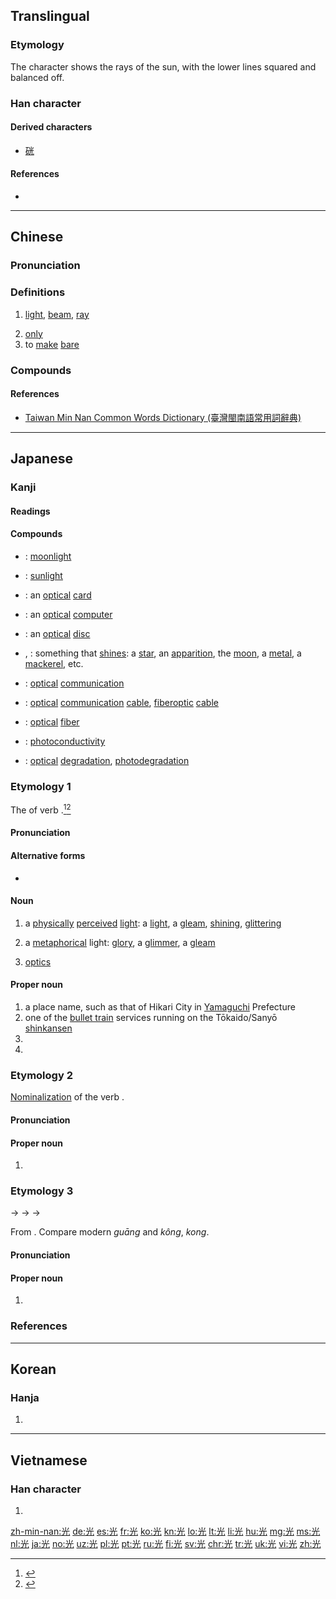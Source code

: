 {{also|灮}}
==Translingual==

===Etymology===
{{Han etyl}}
The character shows the rays of the sun, with the lower lines squared and balanced off.

===Han character===
{{Han char|rn=10|rad=儿|as=04|sn=6|four=90211|canj=FMU|ids=⿱⿱⺌一儿}}

====Derived characters====
* [[硄]]

====References====
* {{Han ref|kx=0124.060|dkj=01350|dj=0262.010|hdz=10266.070|uh=5149|ud=20809|bh=A5FA|bd=42490}}

----

==Chinese==
{{zh-forms}}

===Pronunciation===
{{zh-pron
|m=guāng
|c=gwong1
|h=pfs=kông
|md=guŏng
|mn=kng/kong
|mn_note=kng - vernacular, kong - literary
|w=1kuaan,1kuan
|ma=Zh-guang.ogg
|mc=y
|oc=y
|cat=n
}}

===Definitions===
{{zh-hanzi}}

# [[light]], [[beam]], [[ray]]
#: {{zhex|一 束 光 透過 門縫 射 進來。|A beam of '''light''' shone through the door.}}
# [[only]]
# to [[make]] [[bare]]

===Compounds===
{{der3
|{{zh-l|光板兒}}
|{{zh-l|光筆}}
|{{zh-l|光標}}
|{{zh-l|光波}}
|{{zh-l|光彩}}
|{{zh-l|光燦燦}}
|{{zh-l|光程}}
|{{zh-l|光赤}}
|{{zh-l|光寵}}
|{{zh-l|光存儲器}}
|{{zh-l|光打雷，不下雨}}
|{{zh-l|光打印機}}
|{{zh-l|光大}}
|{{zh-l|光帶}}
|{{zh-l|光刀}}
|{{zh-l|光導管}}
|{{zh-l|光導縴維}}
|{{zh-l|光電池}}
|{{zh-l|光電管}}
|{{zh-l|光電效應}}
|{{zh-l|光電子}}
|{{zh-l|光度}}
|{{zh-l|光度計}}
|{{zh-l|光風霽月}}
|{{zh-l|光輻射}}
|{{zh-l|光復}}
|{{zh-l|光桿兒}}
|{{zh-l|光顧}}
|{{zh-l|光怪陸離}}
|{{zh-l|光棍}}
|{{zh-l|光棍兒}}
|{{zh-l|光合作用}}
|{{zh-l|光華}}
|{{zh-l|光滑}}
|{{zh-l|光化學}}
|{{zh-l|光化學煙霧}}
|{{zh-l|光化作用}}
|{{zh-l|光環}}
|{{zh-l|光輝}}
|{{zh-l|光火}}
|{{zh-l|光腳}}
|{{zh-l|光腳兒}}
|{{zh-l|光潔}}
|{{zh-l|光潔度}}
|{{zh-l|光解作用}}
|{{zh-l|光景}}
|{{zh-l|光纜}}
|{{zh-l|光亮}}
|{{zh-l|光量子}}
|{{zh-l|光療}}
|{{zh-l|光臨}}
|{{zh-l|光溜}}
|{{zh-l|光溜溜}}
|{{zh-l|光流}}
|{{zh-l|光芒}}
|{{zh-l|光面}}
|{{zh-l|光面兒}}
|{{zh-l|光敏電阻}}
|{{zh-l|光明}}
|{{zh-l|光明磊落}}
|{{zh-l|光明正大}}
|{{zh-l|光能}}
|{{zh-l|光年}}
|{{zh-l|光盤}}
|{{zh-l|光盤}}
|{{zh-l|光票}}
|{{zh-l|光譜}}
|{{zh-l|光譜儀}}
|{{zh-l|光氣}}
|{{zh-l|光前裕後}}
|{{zh-l|光球}}
|{{zh-l|光驅}}
|{{zh-l|光圈}}
|{{zh-l|光榮}}
|{{zh-l|光榮榜}}
|{{zh-l|光潤}}
|{{zh-l|光閃閃}}
|{{zh-l|光疏媒質}}
|{{zh-l|光束}}
|{{zh-l|光速}}
|{{zh-l|光趟}}
|{{zh-l|光天化日}}
|{{zh-l|光通量}}
|{{zh-l|光頭}}
|{{zh-l|光禿禿}}
|{{zh-l|光禿禿的}}
|{{zh-l|光纖}}
|{{zh-l|光鮮}}
|{{zh-l|光線}}
|{{zh-l|光學}}
|{{zh-l|光學纖維}}
|{{zh-l|光壓}}
|{{zh-l|光焰}}
|{{zh-l|光洋}}
|{{zh-l|光燿}}
|{{zh-l|光陰}}
|{{zh-l|光源}}
|{{zh-l|光澤}}
|{{zh-l|光照}}
|{{zh-l|光照度}}
|{{zh-l|光周期}}
|{{zh-l|光柱}}
|{{zh-l|光子}}
|{{zh-l|光宗燿祖}}
|{{zh-l|光碟}}
}}

====References====
*[http://twblg.dict.edu.tw/holodict_new/result_detail.jsp?n_no=2065&curpage=1&sample=%E5%85%89&radiobutton=1&querytarget=1&limit=20&pagenum=3&rowcount=49 Taiwan Min Nan Common Words Dictionary (臺灣閩南語常用詞辭典)]

----

==Japanese==

===Kanji===
{{ja-kanji|grade=2|rs=儿04}}

====Readings====
{{ja-readings
|goon=[[こう]] (kō) < [[くわう]] (kwau)
|kanon=[[こう]] (kō) < [[くわう]] (kwau)
|kun=[[ひかる|ひか.る]] ({{ja-l|光る}}, hika.ru); [[ひかり]] ({{ja-l|光}}, hikari)
|nanori=[[あき]] (aki), [[あきら]] (akira), [[こう]] (kō), [[てる]] (teru), [[ひこ]] (hiko), [[み]] (mi), [[みつ]] (mitsu)
}}

====Compounds====
{{der-top|Compounds}}
* {{ja-r|月光|げっこう}}: [[moonlight]]
* {{ja-r|日光|にっこう}}: [[sunlight]]
* {{ja-r|光カード|ひかり カード}}: an [[optical]] [[card]]
* {{ja-r|光コンピュータ|ひかり コンピュータ}}: an [[optical]] [[computer]]
* {{ja-r|光ディスク|ひかり ディスク}}: an [[optical]] [[disc]]
* {{ja-r|光物|ひかりもの}}, {{ja-r|光り物|ひかりもの}}: something that [[shine]]s: a [[star]], an [[apparition]], the [[moon]], a [[metal]], a [[mackerel]], etc.
* {{ja-r|光通信|ひかり つうしん}}: [[optical]] [[communication]]
* {{ja-r|光通信ケーブル|ひかり つうしん ケーブル}}: [[optical]] [[communication]] [[cable]], [[fiberoptic]] [[cable]]
* {{ja-r|光ファイバー|ひかり ファイバー}}: [[optical]] [[fiber]]
* {{ja-r|光伝道度|ひかり でんどうど}}: [[photoconductivity]]
* {{ja-r|光分解|ひかり ぶんかい}}: [[optical]] [[degradation]], [[photodegradation]]
{{der-bottom}}

===Etymology 1===
{{ja-kanjitab|yomi=k|ひかり}}
The {{m|ja|連用形|tr=ren'yōkei||continuative or stem form}} of verb {{m|ja|光る|tr=hikaru||to shine, to glitter, to gleam}}.<ref name="KDJ">{{R:Kokugo Dai Jiten}}</ref><ref name="DJR">{{R:Daijirin}}</ref>

====Pronunciation====
{{ja-pron|yomi=k|ひかり|acc=3|acc_ref=NHK,DJR|dev=1}}

====Alternative forms====
* {{l|ja|光り}}

====Noun====
{{ja-noun|ひかり}}

# a [[physically]] [[perceived]] [[light]]: a [[light]], a [[gleam]], [[shining]], [[glittering]]
#: {{ja-usex|ダイヤモンドの'''光'''|ダイヤモンド の '''ひかり'''|a diamond's '''glitter''' / '''shine''' / '''twinkling'''}}
# a [[metaphorical]] light: [[glory]], a [[glimmer]], a [[gleam]]
#: {{ja-usex|前途に'''光'''を失う|ぜんと に '''ひかり''' を うしなう|to lose '''light''' regarding the future → future prospects grow dim}}
#: {{ja-usex|解決への道に'''光'''を投げかける|かいけつ へ の みち に '''ひかり''' を なげかける|to shed '''light''' on the way to a solution}}
# {{qualifier|in compounds}} [[optics]]
#: {{ja-usex|'''光'''ファイバー|'''ひかり''' ファイバー|'''optical''' fiber}}

====Proper noun====
{{ja-pos|proper|ひかり}}

# a place name, such as that of Hikari City in [[Yamaguchi]] Prefecture
# one of the [[bullet train]] services running on the Tōkaido/Sanyō [[shinkansen]]
# {{surname|lang=ja|sort=ひかり}}
# {{given name|female|lang=ja|sort=ひかり}}
{{catlangcode|ja|Cities|Japan|sort=ひかり}}

===Etymology 2===
{{ja-kanjitab|yomi=irr|ひかる}}
[[nominalization|Nominalization]] of the verb {{m|ja|光る|tr=hikaru||to shine, to glitter, to gleam}}.

====Pronunciation====
{{ja-pron|yomi=irr|ひかる}}

====Proper noun====
{{ja-pos|proper|ひかる}}

# {{given name|male|lang=ja|sort=ひかる}}

===Etymology 3===
{{ja-kanjitab|こう|yomi=o}}
{{IPAchar|/kwau/}} → {{IPAchar|/kwɔː/}} → {{IPAchar|/kɔː/}} → {{IPAchar|/koː/}}

From {{etyl|ltc|ja|sort=こう}} {{m|zh|光|tr=kwang||light, brightness}}. Compare modern {{etyl|cmn|-}} ''guāng'' and {{etyl|hak|-}} ''kông'', {{etyl|nan|-}} ''kong''.

====Pronunciation====
{{ja-pron|yomi=goon|こう|acc=1}}

====Proper noun====
{{ja-pos|proper|こう|hhira=くわう}}

# {{given name|male|lang=ja|sort=こう}}

===References===
<references/>

----

==Korean==

===Hanja===
{{ko-hanja|hangeul=광|rv=gwang|mr=kwang|y=kwang}}

# {{defn|lang=ko|sort=儿04}}

----

==Vietnamese==

===Han character===
{{vi-hantu|[[quang]], [[cuông]], [[quàng]], [[quăng]]|rs=儿04}}

# {{defn|lang=vi|sort=儿04}}

[[zh-min-nan:光]]
[[de:光]]
[[es:光]]
[[fr:光]]
[[ko:光]]
[[kn:光]]
[[lo:光]]
[[lt:光]]
[[li:光]]
[[hu:光]]
[[mg:光]]
[[ms:光]]
[[nl:光]]
[[ja:光]]
[[no:光]]
[[uz:光]]
[[pl:光]]
[[pt:光]]
[[ru:光]]
[[fi:光]]
[[sv:光]]
[[chr:光]]
[[tr:光]]
[[uk:光]]
[[vi:光]]
[[zh:光]]